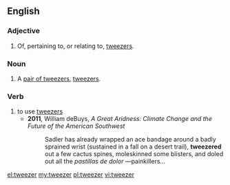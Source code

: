 ==English==

===Adjective===
{{en-adj|-}}

# Of, pertaining to, or relating to, [[tweezers]].

===Noun===
{{en-noun|tweezers}}

# {{context|US|lang=en}} A [[pair of tweezers]], [[tweezers]].

===Verb===
{{en-verb}}

# to use [[tweezers]]
#* '''2011''', William deBuys, ''A Great Aridness: Climate Change and the Future of the American Southwest''
#*:Sadler has already wrapped an ace bandage around a badly sprained wrist (sustained in a fall on a desert trail), '''tweezered''' out a few cactus spines, moleskinned some blisters, and doled out all the ''pastillas de dolor'' —painkillers...

[[el:tweezer]]
[[my:tweezer]]
[[pl:tweezer]]
[[vi:tweezer]]